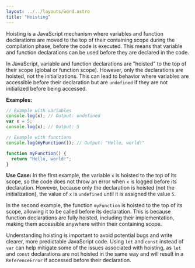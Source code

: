 ```yaml
---
layout: ../../layouts/word.astro
title: "Hoisting"
---
```

Hoisting is a JavaScript mechanism where variables and function declarations are moved to the top of their containing scope during the compilation phase, before the code is executed. This means that variable and function declarations can be used before they are declared in the code.

In JavaScript, variable and function declarations are "hoisted" to the top of their scope (global or function scope). However, only the declarations are hoisted, not the initializations. This can lead to behavior where variables are accessible before their declaration but are `undefined` if they are not initialized before being accessed.

**Examples:**
```javascript
// Example with variables
console.log(x); // Output: undefined
var x = 5;
console.log(x); // Output: 5

// Example with functions
console.log(myFunction()); // Output: "Hello, world!"

function myFunction() {
  return "Hello, world!";
}
```

**Use Case:**
In the first example, the variable `x` is hoisted to the top of its scope, so the code does not throw an error when `x` is logged before its declaration. However, because only the declaration is hoisted (not the initialization), the value of `x` is `undefined` until it is assigned the value `5`.

In the second example, the function `myFunction` is hoisted to the top of its scope, allowing it to be called before its declaration. This is because function declarations are fully hoisted, including their implementation, making them accessible anywhere within their containing scope.

Understanding hoisting is important to avoid potential bugs and write clearer, more predictable JavaScript code. Using `let` and `const` instead of `var` can help mitigate some of the issues associated with hoisting, as `let` and `const` declarations are not hoisted in the same way and will result in a `ReferenceError` if accessed before their declaration.